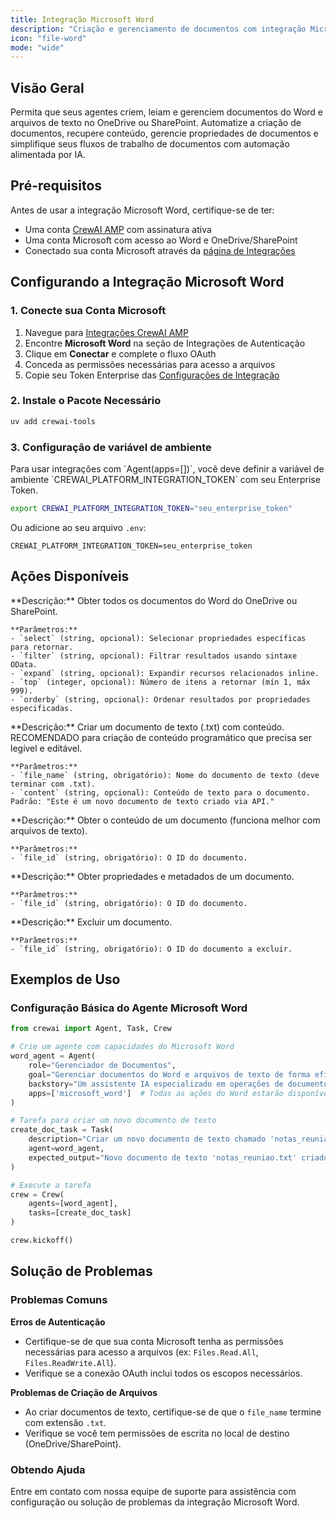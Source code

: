 ```yaml
---
title: Integração Microsoft Word
description: "Criação e gerenciamento de documentos com integração Microsoft Word para CrewAI."
icon: "file-word"
mode: "wide"
---
```


## Visão Geral

Permita que seus agentes criem, leiam e gerenciem documentos do Word e arquivos de texto no OneDrive ou SharePoint. Automatize a criação de documentos, recupere conteúdo, gerencie propriedades de documentos e simplifique seus fluxos de trabalho de documentos com automação alimentada por IA.

## Pré-requisitos

Antes de usar a integração Microsoft Word, certifique-se de ter:

- Uma conta [CrewAI AMP](https://app.crewai.com) com assinatura ativa
- Uma conta Microsoft com acesso ao Word e OneDrive/SharePoint
- Conectado sua conta Microsoft através da [página de Integrações](https://app.crewai.com/crewai_plus/connectors)

## Configurando a Integração Microsoft Word

### 1. Conecte sua Conta Microsoft

1. Navegue para [Integrações CrewAI AMP](https://app.crewai.com/crewai_plus/connectors)
2. Encontre **Microsoft Word** na seção de Integrações de Autenticação
3. Clique em **Conectar** e complete o fluxo OAuth
4. Conceda as permissões necessárias para acesso a arquivos
5. Copie seu Token Enterprise das [Configurações de Integração](https://app.crewai.com/crewai_plus/settings/integrations)

### 2. Instale o Pacote Necessário

```bash
uv add crewai-tools
```

### 3. Configuração de variável de ambiente

<Note>
  Para usar integrações com `Agent(apps=[])`, você deve definir a variável de ambiente `CREWAI_PLATFORM_INTEGRATION_TOKEN` com seu Enterprise Token.
</Note>

```bash
export CREWAI_PLATFORM_INTEGRATION_TOKEN="seu_enterprise_token"
```

Ou adicione ao seu arquivo `.env`:

```
CREWAI_PLATFORM_INTEGRATION_TOKEN=seu_enterprise_token
```

## Ações Disponíveis

<AccordionGroup>
  <Accordion title="microsoft_word/get_documents">
    **Descrição:** Obter todos os documentos do Word do OneDrive ou SharePoint.

    **Parâmetros:**
    - `select` (string, opcional): Selecionar propriedades específicas para retornar.
    - `filter` (string, opcional): Filtrar resultados usando sintaxe OData.
    - `expand` (string, opcional): Expandir recursos relacionados inline.
    - `top` (integer, opcional): Número de itens a retornar (mín 1, máx 999).
    - `orderby` (string, opcional): Ordenar resultados por propriedades especificadas.
  </Accordion>

  <Accordion title="microsoft_word/create_text_document">
    **Descrição:** Criar um documento de texto (.txt) com conteúdo. RECOMENDADO para criação de conteúdo programático que precisa ser legível e editável.

    **Parâmetros:**
    - `file_name` (string, obrigatório): Nome do documento de texto (deve terminar com .txt).
    - `content` (string, opcional): Conteúdo de texto para o documento. Padrão: "Este é um novo documento de texto criado via API."
  </Accordion>

  <Accordion title="microsoft_word/get_document_content">
    **Descrição:** Obter o conteúdo de um documento (funciona melhor com arquivos de texto).

    **Parâmetros:**
    - `file_id` (string, obrigatório): O ID do documento.
  </Accordion>

  <Accordion title="microsoft_word/get_document_properties">
    **Descrição:** Obter propriedades e metadados de um documento.

    **Parâmetros:**
    - `file_id` (string, obrigatório): O ID do documento.
  </Accordion>

  <Accordion title="microsoft_word/delete_document">
    **Descrição:** Excluir um documento.

    **Parâmetros:**
    - `file_id` (string, obrigatório): O ID do documento a excluir.
  </Accordion>
</AccordionGroup>

## Exemplos de Uso

### Configuração Básica do Agente Microsoft Word

```python
from crewai import Agent, Task, Crew

# Crie um agente com capacidades do Microsoft Word
word_agent = Agent(
    role="Gerenciador de Documentos",
    goal="Gerenciar documentos do Word e arquivos de texto de forma eficiente",
    backstory="Um assistente IA especializado em operações de documentos do Microsoft Word e gerenciamento de conteúdo.",
    apps=['microsoft_word']  # Todas as ações do Word estarão disponíveis
)

# Tarefa para criar um novo documento de texto
create_doc_task = Task(
    description="Criar um novo documento de texto chamado 'notas_reuniao.txt' com conteúdo 'Notas da Reunião de Janeiro de 2024: Pontos-chave de discussão e itens de ação.'",
    agent=word_agent,
    expected_output="Novo documento de texto 'notas_reuniao.txt' criado com sucesso."
)

# Execute a tarefa
crew = Crew(
    agents=[word_agent],
    tasks=[create_doc_task]
)

crew.kickoff()
```

## Solução de Problemas

### Problemas Comuns

**Erros de Autenticação**
- Certifique-se de que sua conta Microsoft tenha as permissões necessárias para acesso a arquivos (ex: `Files.Read.All`, `Files.ReadWrite.All`).
- Verifique se a conexão OAuth inclui todos os escopos necessários.

**Problemas de Criação de Arquivos**
- Ao criar documentos de texto, certifique-se de que o `file_name` termine com extensão `.txt`.
- Verifique se você tem permissões de escrita no local de destino (OneDrive/SharePoint).

### Obtendo Ajuda

<Card title="Precisa de Ajuda?" icon="headset" href="mailto:support@crewai.com">
  Entre em contato com nossa equipe de suporte para assistência com configuração ou solução de problemas da integração Microsoft Word.
</Card>
